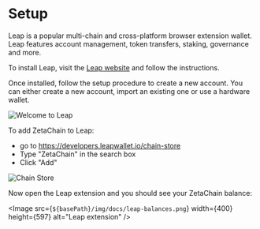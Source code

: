 

# Setup

Leap is a popular multi-chain and cross-platform browser extension wallet. Leap
features account management, token transfers, staking, governance and more.

To install Leap, visit the [Leap website](https://www.leapwallet.io/) and follow
the instructions.

Once installed, follow the setup procedure to create a new account. You can
either create a new account, import an existing one or use a hardware wallet.

![Welcome to Leap](/img/docs/leap-wallet.png)

To add ZetaChain to Leap:

- go to https://developers.leapwallet.io/chain-store
- Type "ZetaChain" in the search box
- Click "Add"

![Chain Store](/img/docs/leap-chains.png)

Now open the Leap extension and you should see your ZetaChain balance:

<Image src={`${basePath}/img/docs/leap-balances.png`} width={400} height={597} alt="Leap extension" />
